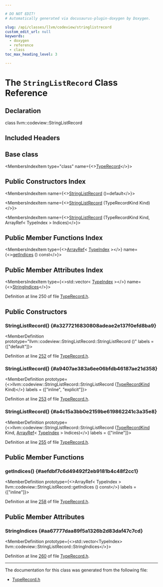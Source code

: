 ```yaml
---

# DO NOT EDIT!
# Automatically generated via docusaurus-plugin-doxygen by Doxygen.

slug: /api/classes/llvm/codeview/stringlistrecord
custom_edit_url: null
keywords:
  - doxygen
  - reference
  - class
toc_max_heading_level: 3

---
```





# The `StringListRecord` Class Reference

<DoxygenPage pluginConfig={pluginConfig}>



## Declaration

<CodeBlock>class llvm::codeview::StringListRecord</CodeBlock>

## Included Headers

<IncludesList>
<IncludesListItem
  filePath="llvm/DebugInfo/CodeView/TypeRecord.h"
  permalink="/docs/api/files/include/include/llvm/include/llvm/debuginfo/include/llvm/debuginfo/codeview/typerecord-h"
  isLocal="true" />
</IncludesList>

## Base class

<MembersIndex>

<MembersIndexItem
  type="class"
  name={<><a href="/docs/api/classes/llvm/codeview/typerecord">TypeRecord</a></>}>
</MembersIndexItem>

</MembersIndex>

## Public Constructors Index

<MembersIndex>

<MembersIndexItem
  name={<><a href="#a3277216830808adeae2e137f0efd8ba9">StringListRecord</a> ()=default</>}>
</MembersIndexItem>

<MembersIndexItem
  name={<><a href="#a9407ae383a6ee06bfdb46187ae21d358">StringListRecord</a> (TypeRecordKind Kind)</>}>
</MembersIndexItem>

<MembersIndexItem
  name={<><a href="#a4c15a3bb0e2159be619862241c3a35e8">StringListRecord</a> (TypeRecordKind Kind, ArrayRef&lt; TypeIndex &gt; Indices)</>}>
</MembersIndexItem>

</MembersIndex>

## Public Member Functions Index

<MembersIndex>

<MembersIndexItem
  type={<><a href="/docs/api/classes/llvm/arrayref">ArrayRef</a>&lt; <a href="/docs/api/classes/llvm/codeview/typeindex">TypeIndex</a> &gt;</>}
  name={<><a href="#aefdbf7c6d49492f2eb9181b4c48f2cc1">getIndices</a> () const</>}>
</MembersIndexItem>

</MembersIndex>

## Public Member Attributes Index

<MembersIndex>

<MembersIndexItem
  type={<>std::vector&lt; <a href="/docs/api/classes/llvm/codeview/typeindex">TypeIndex</a> &gt;</>}
  name={<><a href="#aa67777daa89f5a1326b2d83daf47c7cd">StringIndices</a></>}>
</MembersIndexItem>

</MembersIndex>


Definition at line 250 of file <a href="/docs/api/files/include/include/llvm/include/llvm/debuginfo/include/llvm/debuginfo/codeview/typerecord-h">TypeRecord.h</a>.

<SectionDefinition>

## Public Constructors

### StringListRecord() {#a3277216830808adeae2e137f0efd8ba9}

<MemberDefinition
  prototype="llvm::codeview::StringListRecord::StringListRecord ()"
  labels = {["default"]}>

Definition at line <a href="/docs/api/files/include/include/llvm/include/llvm/debuginfo/include/llvm/debuginfo/codeview/typerecord-h/#l00252">252</a> of file <a href="/docs/api/files/include/include/llvm/include/llvm/debuginfo/include/llvm/debuginfo/codeview/typerecord-h">TypeRecord.h</a>.
</MemberDefinition>

### StringListRecord() {#a9407ae383a6ee06bfdb46187ae21d358}

<MemberDefinition
  prototype={<>llvm::codeview::StringListRecord::StringListRecord (<a href="/docs/api/namespaces/llvm/codeview/#abf3db0193e50769bab633545f88c383a">TypeRecordKind</a> Kind)</>}
  labels = {["inline", "explicit"]}>

Definition at line <a href="/docs/api/files/include/include/llvm/include/llvm/debuginfo/include/llvm/debuginfo/codeview/typerecord-h/#l00253">253</a> of file <a href="/docs/api/files/include/include/llvm/include/llvm/debuginfo/include/llvm/debuginfo/codeview/typerecord-h">TypeRecord.h</a>.
</MemberDefinition>

### StringListRecord() {#a4c15a3bb0e2159be619862241c3a35e8}

<MemberDefinition
  prototype={<>llvm::codeview::StringListRecord::StringListRecord (<a href="/docs/api/namespaces/llvm/codeview/#abf3db0193e50769bab633545f88c383a">TypeRecordKind</a> Kind, <a href="/docs/api/classes/llvm/arrayref">ArrayRef</a>&lt; <a href="/docs/api/classes/llvm/codeview/typeindex">TypeIndex</a> &gt; Indices)</>}
  labels = {["inline"]}>

Definition at line <a href="/docs/api/files/include/include/llvm/include/llvm/debuginfo/include/llvm/debuginfo/codeview/typerecord-h/#l00255">255</a> of file <a href="/docs/api/files/include/include/llvm/include/llvm/debuginfo/include/llvm/debuginfo/codeview/typerecord-h">TypeRecord.h</a>.
</MemberDefinition>

</SectionDefinition>

<SectionDefinition>

## Public Member Functions

### getIndices() {#aefdbf7c6d49492f2eb9181b4c48f2cc1}

<MemberDefinition
  prototype={<>ArrayRef&lt; TypeIndex &gt; llvm::codeview::StringListRecord::getIndices () const</>}
  labels = {["inline"]}>

Definition at line <a href="/docs/api/files/include/include/llvm/include/llvm/debuginfo/include/llvm/debuginfo/codeview/typerecord-h/#l00258">258</a> of file <a href="/docs/api/files/include/include/llvm/include/llvm/debuginfo/include/llvm/debuginfo/codeview/typerecord-h">TypeRecord.h</a>.
</MemberDefinition>

</SectionDefinition>

<SectionDefinition>

## Public Member Attributes

### StringIndices {#aa67777daa89f5a1326b2d83daf47c7cd}

<MemberDefinition
  prototype={<>std::vector&lt;TypeIndex&gt; llvm::codeview::StringListRecord::StringIndices</>}>

Definition at line <a href="/docs/api/files/include/include/llvm/include/llvm/debuginfo/include/llvm/debuginfo/codeview/typerecord-h/#l00260">260</a> of file <a href="/docs/api/files/include/include/llvm/include/llvm/debuginfo/include/llvm/debuginfo/codeview/typerecord-h">TypeRecord.h</a>.
</MemberDefinition>

</SectionDefinition>

<hr/>

The documentation for this class was generated from the following file:

<ul>
<li><a href="/docs/api/files/include/include/llvm/include/llvm/debuginfo/include/llvm/debuginfo/codeview/typerecord-h">TypeRecord.h</a></li>
</ul>

</DoxygenPage>
